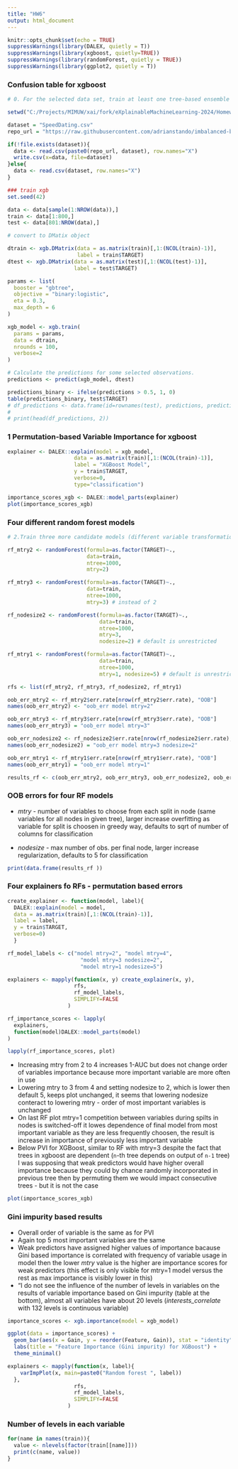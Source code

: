 ```yaml
---
title: "HW6"
output: html_document
---
```


```r
knitr::opts_chunk$set(echo = TRUE)
suppressWarnings(library(DALEX, quietly = T))
suppressWarnings(library(xgboost, quietly=TRUE))
suppressWarnings(library(randomForest, quietly = TRUE))
suppressWarnings(library(ggplot2, quietly = T))

```

### Confusion table for xgboost

```r
# 0. For the selected data set, train at least one tree-based ensemble model, e.g. random forest, gbdt, xgboost.

setwd("C:/Projects/MIMUW/xai/fork/eXplainableMachineLearning-2024/Homeworks/HW5")

dataset = "SpeedDating.csv"
repo_url = "https://raw.githubusercontent.com/adrianstando/imbalanced-benchmarking-set/main/datasets/"

if(!file.exists(dataset)){
  data <- read.csv(paste0(repo_url, dataset), row.names="X")
  write.csv(x=data, file=dataset)
}else{
  data <- read.csv(dataset, row.names="X")
}

### train xgb
set.seed(42)

data <- data[sample(1:NROW(data)),]
train <- data[1:800,]
test <- data[801:NROW(data),]

# convert to DMatix object

dtrain <- xgb.DMatrix(data = as.matrix(train)[,1:(NCOL(train)-1)], 
                      label = train$TARGET)
dtest <- xgb.DMatrix(data = as.matrix(test)[,1:(NCOL(test)-1)], 
                     label = test$TARGET)

params <- list(
  booster = "gbtree",
  objective = "binary:logistic",
  eta = 0.3,
  max_depth = 6
)

xgb_model <- xgb.train(
  params = params,
  data = dtrain,
  nrounds = 100,
  verbose=2
)

# Calculate the predictions for some selected observations.
predictions <- predict(xgb_model, dtest)

predictions_binary <- ifelse(predictions > 0.5, 1, 0)
table(predictions_binary, test$TARGET)
# df_predictions <- data.frame(id=rownames(test), predictions, predictions_binary, TARGET=test$TARGET)
# 
# print(head(df_predictions, 2))
```

### 1 Permutation-based Variable Importance for xgboost

```r
explainer <- DALEX::explain(model = xgb_model,
                     data = as.matrix(train)[,1:(NCOL(train)-1)],
                     label = "XGBoost Model",
                     y = train$TARGET, 
                     verbose=0,
                     type="classification")

importance_scores_xgb <- DALEX::model_parts(explainer)
plot(importance_scores_xgb)

```

### Four different random forest models

```r
# 2.Train three more candidate models (different variable transformations, different model architectures, hyperparameters) and compare their rankings of important features using PVI. What are the differences? Why?

rf_mtry2 <- randomForest(formula=as.factor(TARGET)~., 
                         data=train, 
                         ntree=1000, 
                         mtry=2)

rf_mtry3 <- randomForest(formula=as.factor(TARGET)~., 
                         data=train, 
                         ntree=1000, 
                         mtry=3) # instead of 2

rf_nodesize2 <- randomForest(formula=as.factor(TARGET)~., 
                             data=train, 
                             ntree=1000, 
                             mtry=3, 
                             nodesize=2) # default is unrestricted

rf_mtry1 <- randomForest(formula=as.factor(TARGET)~., 
                             data=train, 
                             ntree=1000, 
                             mtry=1, nodesize=5) # default is unrestricted

rfs <- list(rf_mtry2, rf_mtry3, rf_nodesize2, rf_mtry1)

oob_err_mtry2 <- rf_mtry2$err.rate[nrow(rf_mtry2$err.rate), "OOB"]
names(oob_err_mtry2) <- "oob_err model mtry=2"

oob_err_mtry3 <- rf_mtry3$err.rate[nrow(rf_mtry3$err.rate), "OOB"]
names(oob_err_mtry3) = "oob_err model mtry=3"

oob_err_nodesize2 <- rf_nodesize2$err.rate[nrow(rf_nodesize2$err.rate), "OOB"]
names(oob_err_nodesize2) = "oob_err model mtry=3 nodesize=2"

oob_err_mtry1 <- rf_mtry1$err.rate[nrow(rf_mtry1$err.rate), "OOB"]
names(oob_err_mtry1) = "oob_err model mtry=1"

results_rf <- c(oob_err_mtry2, oob_err_mtry3, oob_err_nodesize2, oob_err_mtry1)
```

### OOB errors for four RF models

* *mtry* - number of variables to choose from each split in node (same variables for all nodes in given tree), larger increase overfitting as variable for split is choosen in greedy way, defaults to sqrt of number of columns for classification

* *nodesize* - max number of obs. per final node, larger increase regularization, defaults to 5 for classification

```r
print(data.frame(results_rf ))
```

### Four explainers fo RFs - permutation based errors

```r
create_explainer <- function(model, label){
  DALEX::explain(model = model,
  data = as.matrix(train)[,1:(NCOL(train)-1)],
  label = label,
  y = train$TARGET, 
  verbose=0)
  }

rf_model_labels <- c("model mtry=2", "model mtry=4",
                       "model mtry=3 nodesize=2", 
                       "model mtry=1 nodesize=5")

explainers <- mapply(function(x, y) create_explainer(x, y), 
                     rfs, 
                     rf_model_labels,
                     SIMPLIFY=FALSE
                   )

rf_importance_scores <- lapply(
  explainers, 
  function(model)DALEX::model_parts(model)
)
```

```r
lapply(rf_importance_scores, plot)
```

* Increasing mtry from 2 to 4 increases 1-AUC but does not change order of variables importance because more important variable are more often in use
* Lowering mtry to 3 from 4 and setting nodesize to 2, which is lower then default 5, keeps plot unchanged, it seems that lowering nodesize conteract to lowering mtry - order of most important variables is unchanged
* On last RF plot mtry=1 competition between variables during spilts in nodes
is switched-off it lowes dependence of final model from most important variable
as they are less frequently choosen, the result is increase in importance of previously less important variable
* Below PVI for XGBoost, similar to RF with mtry=3 despite the fact that trees in xgboost are dependent (`n`-th tree depends on output of `n-1` tree) I was supposing that weak predictors would have higher overall importance because they could by chance randomly incorporated in previous tree then by permuting them we would impact consecutive trees - but it is not the case

```r
plot(importance_scores_xgb)

```
### Gini impurity based results

* Overall order of variable is the same as for PVI
* Again top 5 most important variables are the same
* Weak predictors have assigned higher values of importance bacause Gini based importance is correlated with frequency of variable usage in model then the lower *mtry* value is the higher are importance scores for weak predictors (this effect is only visible for mtry=1 model versus the rest as max importance is visibly lower in this)
* "I do not see the influence of the number of levels in variables on the results of variable importance based on Gini impurity (table at the bottom), almost all variables have about 20 levels (*interests_correlate* with 132 levels is continuous variable)


```r
importance_scores <- xgb.importance(model = xgb_model)

ggplot(data = importance_scores) +
  geom_bar(aes(x = Gain, y = reorder(Feature, Gain)), stat = "identity") +
  labs(title = "Feature Importance (Gini impurity) for XGBoost") +
  theme_minimal()


```


```r
explainers <- mapply(function(x, label){ 
    varImpPlot(x, main=paste0("Random forest ", label))
  }, 
                     rfs, 
                     rf_model_labels,
                     SIMPLIFY=FALSE
                   )

```

### Number of levels in each variable

```r
for(name in names(train)){
  value <- nlevels(factor(train[[name]]))
  print(c(name, value))
}
```

<!-- ```{r train_rf} -->

<!-- rf_mtry2 <- randomForest(formula=as.factor(TARGET)~.,  -->

<!--                          data=train,  -->

<!--                          ntree=1000,  -->

<!--                          mtry=2) -->

<!-- ``` -->

<!-- ```{r calc_vip} -->

<!-- # 1.Calculate Permutation-based Variable Importance for the selected model. -->

<!-- importance_matrix <- xgb.importance( -->

<!--   feature_names = colnames(train[,1:(NCOL(train)-1)]), -->

<!--   model = xgb_model) -->

<!-- # # Wyświetlenie ważności cech -->

<!-- # print(importance_matrix) -->

<!-- xgb.plot.importance(importance_matrix, main="xgb model Permutation Variable Importance") -->

<!-- randomForest::varImpPlot(rf_mtry2) -->

<!-- ``` -->

<!-- ```{r point_3} -->

<!-- # 3. For the tree-based model from (1), compare PVI with: -->

<!-- # A) the traditional feature importance measures for trees: Gini impurity etc.; what is implemented in a given library: see e.g. the feature_importances_ attribute in xgboost and sklearn. -->

<!-- # B) [in Python] SHAP variable importance based on the TreeSHAP algorithm available in the shap package. -->

<!-- ``` -->
